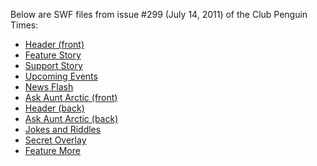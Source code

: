 Below are SWF files from issue #299 (July 14, 2011) of the Club Penguin Times:
*[[Media:News299HeaderFront.swf|Header (front)]]
*[[Media:News299FeatureStory.swf|Feature Story]]
*[[Media:News299SupportStory.swf|Support Story]]
*[[Media:News299UpcomingEvents.swf|Upcoming Events]]
*[[Media:News299NewsFlash.swf|News Flash]]
*[[Media:News299AskAuntArcticFront.swf|Ask Aunt Arctic (front)]]
*[[Media:News299HeaderBack.swf|Header (back)]]
*[[Media:News299AskAuntArcticBack.swf|Ask Aunt Arctic (back)]]
*[[Media:News299JokesAndRiddles.swf|Jokes and Riddles]]
*[[Media:News299SecretOverlay.swf|Secret Overlay]]
*[[Media:News299FeatureMore.swf|Feature More]]
